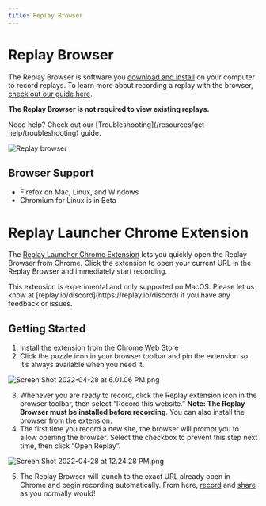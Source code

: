 ```yaml
---
title: Replay Browser
---
```


# Replay Browser

The Replay Browser is software you [download and install](/getting-started/replay-browser/installation) on your computer to record replays. To learn more about recording a replay with the browser, [check out our guide here](/getting-started/recording-your-first-replay).

**The Replay Browser is not required to view existing replays.**

<Callout type="info" emoji="🚧">
Need help? Check out our [Troubleshooting](/resources/get-help/troubleshooting) guide.
</Callout>

![Replay browser](/images/replay-browser_thxwj.png)

## Browser Support

- Firefox on Mac, Linux, and Windows
- Chromium for Linux is in Beta

# Replay Launcher Chrome Extension

The [Replay Launcher Chrome Extension](https://chrome.google.com/webstore/detail/replay-launcher/djjkbhpjjnhbebpcdkjiggjloabpkkeo?hl=en) lets you quickly open the Replay Browser from Chrome. Click the extension to open your current URL in the Replay Browser and immediately start recording.

<LoomVideo src="https://www.loom.com/embed/e805f4195bae4dcd9231107120f1172b" />

<Callout type="warning" emoji="⚠️">
This extension is experimental and only supported on MacOS. Please let us know at [replay.io/discord](https://replay.io/discord) if you have any feedback or issues.
</Callout>

## Getting Started

1. Install the extension from the [Chrome Web Store](https://chrome.google.com/webstore/detail/replay-launcher/djjkbhpjjnhbebpcdkjiggjloabpkkeo/related?hl=en)
2. Click the puzzle icon in your browser toolbar and pin the extension so it’s always available when you need it.
    
![Screen Shot 2022-04-28 at 6.01.06 PM.png](/images/Screen_Shot_2022-04-28_at_6.01.06_PM_raaht.png)
    
3. Whenever you are ready to record, click the Replay extension icon in the browser toolbar, then select “Record this website.” **Note: The Replay Browser must be installed before recording**. You can also install the browser from the extension.
4. The first time you record a new site, the browser will prompt you to allow opening the browser. Select the checkbox to prevent this step next time, then click “Open Replay”.
    
![Screen Shot 2022-04-28 at 12.24.28 PM.png](/images/Screen_Shot_2022-04-28_at_12.24.28_PM_bprfw.png)
    
5. The Replay Browser will launch to the exact URL already open in Chrome and begin recording automatically. From here, [record](/getting-started/recording-your-first-replay) and [share](/getting-started/replay-browser/sharing-your-replay) as you normally would!